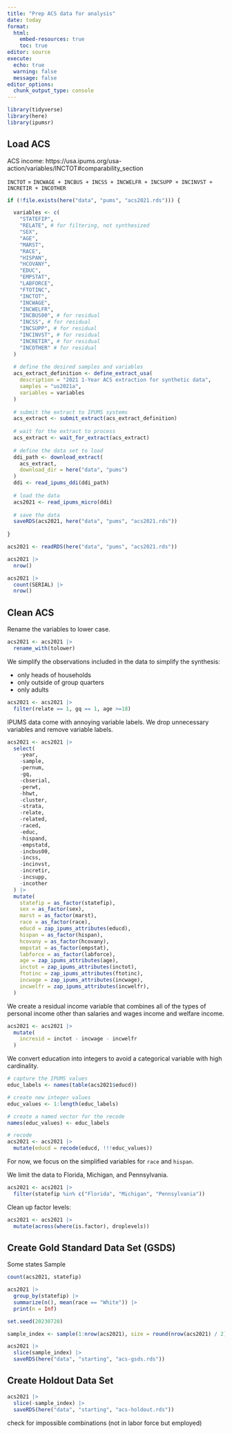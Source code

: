 ```yaml
---
title: "Prep ACS data for analysis"
date: today
format: 
  html:
    embed-resources: true
    toc: true
editor: source
execute:
  echo: true
  warning: false
  message: false
editor_options: 
  chunk_output_type: console
---
```


```r
library(tidyverse)
library(here)
library(ipumsr)

```

## Load ACS

ACS income: https://usa.ipums.org/usa-action/variables/INCTOT#comparability_section

`INCTOT` = `INCWAGE + INCBUS + INCSS + INCWELFR + INCSUPP + INCINVST + INCRETIR + INCOTHER`

```r
if (!file.exists(here("data", "pums", "acs2021.rds"))) {

  variables <- c(
    "STATEFIP",
    "RELATE", # for filtering, not synthesized
    "SEX",
    "AGE", 
    "MARST", 
    "RACE", 
    "HISPAN", 
    "HCOVANY", 
    "EDUC", 
    "EMPSTAT", 
    "LABFORCE", 
    "FTOTINC", 
    "INCTOT", 
    "INCWAGE", 
    "INCWELFR", 
    "INCBUS00", # for residual
    "INCSS", # for residual
    "INCSUPP", # for residual
    "INCINVST", # for residual
    "INCRETIR", # for residual
    "INCOTHER" # for residual
  )
  
  # define the desired samples and variables
  acs_extract_definition <- define_extract_usa(
    description = "2021 1-Year ACS extraction for synthetic data",
    samples = "us2021a",
    variables = variables
  )
  
  # submit the extract to IPUMS systems
  acs_extract <- submit_extract(acs_extract_definition)
  
  # wait for the extract to process
  acs_extract <- wait_for_extract(acs_extract)
  
  # define the data set to load
  ddi_path <- download_extract(
    acs_extract,
    download_dir = here("data", "pums")
  )
  ddi <- read_ipums_ddi(ddi_path)
  
  # load the data
  acs2021 <- read_ipums_micro(ddi)
  
  # save the data
  saveRDS(acs2021, here("data", "pums", "acs2021.rds"))
  
}

```

```r
acs2021 <- readRDS(here("data", "pums", "acs2021.rds"))

```

```r
acs2021 |>
  nrow()

acs2021 |>
  count(SERIAL) |>
  nrow()

```

## Clean ACS

Rename the variables to lower case. 

```r
acs2021 <- acs2021 |>
  rename_with(tolower)

```

We simplify the observations included in the data to simplify the synthesis:

* only heads of households
* only outside of group quarters
* only adults

```r
acs2021 <- acs2021 |>
  filter(relate == 1, gq == 1, age >=18) 

```

IPUMS data come with annoying variable labels. We drop unnecessary variables and remove variable labels.  

```r
acs2021 <- acs2021 |>
  select(
    -year,
    -sample,
    -pernum, 
    -gq, 
    -cbserial,
    -perwt,
    -hhwt,
    -cluster,
    -strata,
    -relate,
    -related,
    -raced,
    -educ,
    -hispand,
    -empstatd,
    -incbus00,
    -incss,
    -incinvst,
    -incretir,
    -incsupp,
    -incother
  ) |>
  mutate(
    statefip = as_factor(statefip),
    sex = as_factor(sex),
    marst = as_factor(marst),
    race = as_factor(race),
    educd = zap_ipums_attributes(educd),
    hispan = as_factor(hispan),
    hcovany = as_factor(hcovany),
    empstat = as_factor(empstat),
    labforce = as_factor(labforce),
    age = zap_ipums_attributes(age),
    inctot = zap_ipums_attributes(inctot),
    ftotinc = zap_ipums_attributes(ftotinc),
    incwage = zap_ipums_attributes(incwage),
    incwelfr = zap_ipums_attributes(incwelfr),
  )

```

We create a residual income variable that combines all of the types of personal income other than salaries and wages income and welfare income. 

```r
acs2021 <- acs2021 |>
  mutate(
    incresid = inctot - incwage - incwelfr
  )

```

We convert education into integers to avoid a categorical variable with high cardinality. 

```r
# capture the IPUMS values
educ_labels <- names(table(acs2021$educd))

# create new integer values
educ_values <- 1:length(educ_labels)

# create a named vector for the recode
names(educ_values) <- educ_labels

# recode
acs2021 <- acs2021 |>
  mutate(educd = recode(educd, !!!educ_values))

```

For now, we focus on the simplified variables for `race` and `hispan`.

We limit the data to Florida, Michigan, and Pennsylvania. 

```r
acs2021 <- acs2021 |>
  filter(statefip %in% c("Florida", "Michigan", "Pennsylvania"))

```

Clean up factor levels:

```r
acs2021 <- acs2021 |>
  mutate(across(where(is.factor), droplevels))

```


## Create Gold Standard Data Set (GSDS)

Some states
Sample

```r
count(acs2021, statefip)

acs2021 |>
  group_by(statefip) |>
  summarize(n(), mean(race == "White")) |> 
  print(n = Inf)

```

```r
set.seed(20230728)

sample_index <- sample(1:nrow(acs2021), size = round(nrow(acs2021) / 2))

acs2021 |>
  slice(sample_index) |>
  saveRDS(here("data", "starting", "acs-gsds.rds"))

```

## Create Holdout Data Set

```r
acs2021 |>
  slice(-sample_index) |>
  saveRDS(here("data", "starting", "acs-holdout.rds"))

```

check for impossible combinations (not in labor force but employed)
